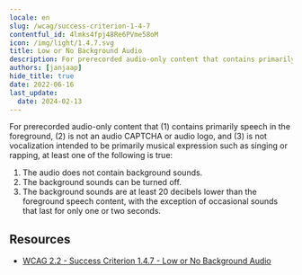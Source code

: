 ```yaml
---
locale: en
slug: /wcag/success-criterion-1-4-7
contentful_id: 4lmks4fpj48Re6PVme58oM
icon: /img/light/1.4.7.svg
title: Low or No Background Audio
description: For prerecorded audio-only content that contains primarily speech in the foreground, is not an audio CAPTCHA or audio logo, and is not vocalization intended to be primarily musical expression such as singing or rapping, some rules apply.
authors: [janjaap]
hide_title: true
date: 2022-06-16
last_update:
  date: 2024-02-13
---
```


<Hero
  title="Low or No Background Audio"
  image="/img/light/1.4.7.svg"
  alt="WCAG 1.4.7 icon"
  prefix="Success Criterion 1.4.7"
  suffix="Level AAA"
/>

For prerecorded audio-only content that (1) contains primarily speech in the foreground, (2) is not an audio CAPTCHA or audio logo, and (3) is not vocalization intended to be primarily musical expression such as singing or rapping, at least one of the following is true:

1. The audio does not contain background sounds.
2. The background sounds can be turned off.
3. The background sounds are at least 20 decibels lower than the foreground speech content, with the exception of occasional sounds that last for only one or two seconds.

## Resources

- [WCAG 2.2 - Success Criterion 1.4.7 - Low or No Background Audio](https://www.w3.org/TR/WCAG22/#low-or-no-background-audio)
